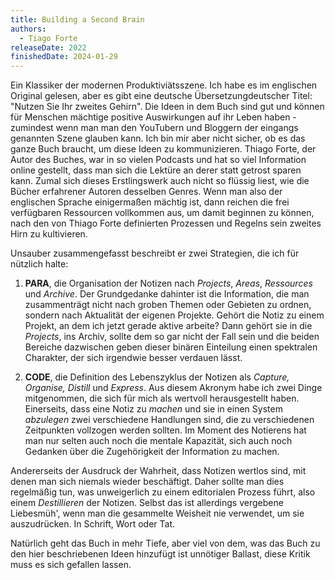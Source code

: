 ```yaml
---
title: Building a Second Brain
authors:
  - Tiago Forte
releaseDate: 2022
finishedDate: 2024-01-29
---
```


<BookHeading frontmatter={frontmatter} />

Ein Klassiker der modernen Produktiviätsszene. Ich habe es im englischen
Original gelesen, aber es gibt eine deutsche Übersetzung<Sidenote>deutscher Titel: "Nutzen Sie Ihr zweites Gehirn"</Sidenote>. Die Ideen in dem Buch
sind gut und können für Menschen mächtige positive Auswirkungen
auf ihr Leben haben - zumindest wenn man man den YouTubern und Bloggern der eingangs genannten Szene glauben kann. Ich bin mir aber nicht sicher, ob es das ganze Buch
braucht, um diese Ideen zu kommunizieren. Thiago Forte, der Autor des Buches,
war in so vielen Podcasts und hat so viel Information online gestellt, dass man
sich die Lektüre an derer statt getrost sparen kann. Zumal sich dieses Erstlingswerk auch nicht
so flüssig liest, wie die Bücher erfahrener Autoren desselben Genres. Wenn man
also der englischen Sprache einigermaßen mächtig ist, dann reichen die frei
verfügbaren Ressourcen vollkommen aus, um damit beginnen zu können, nach den von
Thiago Forte definierten Prozessen und Regelns sein zweites Hirn zu kultivieren.

Unsauber zusammengefasst beschreibt er zwei Strategien, die ich für nützlich halte:

1. **PARA**, die Organisation der
   Notizen nach _Projects_, _Areas_, _Ressources_ und _Archive_. Der Grundgedanke dahinter ist die Information, die man zusammenträgt nicht nach groben Themen
   oder Gebieten zu ordnen, sondern nach Aktualität der eigenen Projekte. Gehört die Notiz zu einem Projekt, an dem ich jetzt gerade aktive arbeite? Dann gehört sie in
   die _Projects_, ins Archiv, sollte dem so gar nicht der Fall sein und die beiden Bereiche dazwischen geben dieser binären Einteilung einen spektralen Charakter,
   der sich irgendwie besser verdauen lässt.

1. **CODE**, die Definition des Lebenszyklus der Notizen als _Capture, Organise, Distill_ und _Express_. Aus diesem Akronym habe ich zwei Dinge mitgenommen,
   die sich für mich als wertvoll herausgestellt haben. Einerseits, dass eine Notiz zu _machen_ und sie in einen System _abzulegen_ zwei verschiedene Handlungen sind, die
   zu verschiedenen Zeitpunkten vollzogen werden sollten. Im Moment des Notierens hat man nur selten auch noch die mentale Kapazität, sich auch noch Gedanken über die
   Zugehörigkeit der Information zu machen.

Andererseits der Ausdruck der Wahrheit, dass Notizen wertlos sind, mit denen man sich niemals wieder beschäftigt. Daher sollte man dies regelmäßig tun, was
unweigerlich zu einem editorialen Prozess führt, also einem _Destillieren_ der Notizen. Selbst das ist allerdings vergebene Liebesmüh', wenn man die gesammelte
Weisheit nie verwendet, um sie auszudrücken. In Schrift, Wort oder Tat.

Natürlich geht das Buch in mehr Tiefe, aber viel von dem, was das Buch zu den hier beschriebenen Ideen hinzufügt ist unnötiger Ballast, diese Kritik muss es
sich gefallen lassen.
